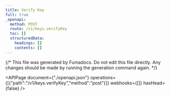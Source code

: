 ```yaml
---
title: Verify Key
full: true
_openapi:
  method: POST
  route: /v1/keys.verifyKey
  toc: []
  structuredData:
    headings: []
    contents: []
---
```


{/* This file was generated by Fumadocs.
Do not edit this file directly. Any changes should be made by running the generation command again. */}

<APIPage document={"./openapi.json"} operations={[{"path":"/v1/keys.verifyKey","method":"post"}]} webhooks={[]} hasHead={false} />
